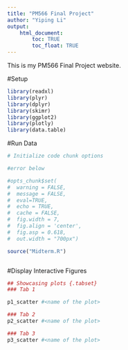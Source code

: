 ```yaml
---
title: "PM566 Final Project"
author: "Yiping Li"
output: 
    html_document:
        toc: TRUE
        toc_float: TRUE
---
```



This is my PM566 Final Project website.


#Setup
```r
library(readxl)
library(plyr)
library(dplyr)
library(skimr)
library(ggplot2)
library(plotly)
library(data.table)
```

#Run Data
```r
# Initialize code chunk options

#error below

#opts_chunk$set(
#  warning = FALSE,
#  message = FALSE,
#  eval=TRUE,
#  echo = TRUE,
#  cache = FALSE,
#  fig.width = 7, 
#  fig.align = 'center',
#  fig.asp = 0.618,
#  out.width = "700px")
```

```r
source("Midterm.R")



```


#Display Interactive Figures
```r
## Showcasing plots {.tabset}
### Tab 1

p1_scatter #<name of the plot>

### Tab 2
p2_scatter #<name of the plot>

### Tab 3
p3_scatter #<name of the plot>
```


